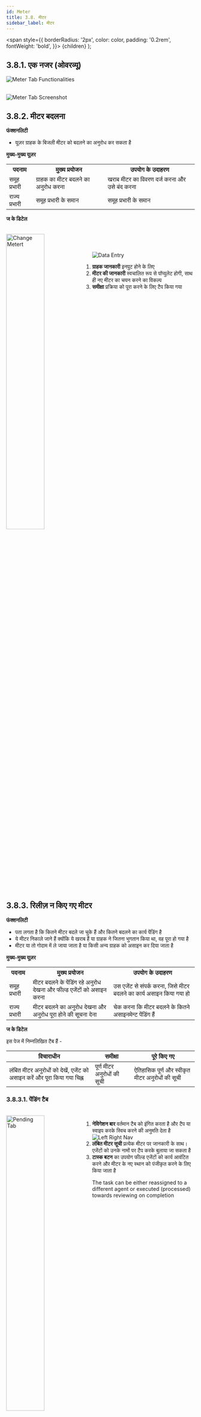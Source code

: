 ```yaml
---
id: Meter
title: 3.8. मीटर
sidebar_label: मीटर
---
```


  <span
    style={{
      borderRadius: '2px',
      color: color,
      padding: '0.2rem',
      fontWeight: 'bold',
    }}>
    {children}
  </span>
);


## 3.8.1. एक नजर (ओवरव्यू)
![Meter Tab Functionalities](./assets/3.95_MeterFunctionalities.svg)
<br/><br/>

![Meter Tab Screenshot](./assets/3.96_MeterTabScrSht.png)
 

## 3.8.2. मीटर बदलना
**फंक्शनलिटी**
* यूज़र ग्राहक के बिजली मीटर को बदलने का अनुरोध कर सकता है

**मुख्य-मुख्य यूज़र**
<table>
  <tr>
    <th>पदनाम</th>
    <th>मुख्य प्रयोजन</th>
    <th>उपयोग के उदाहरण</th>
  </tr>
  <tr>
    <td>समूह प्रभारी</td>
    <td>ग्राहक का मीटर बदलने का अनुरोध करना</td>
    <td>खराब मीटर का विवरण दर्ज करना और उसे बंद करना</td>
  </tr>
  <tr>
    <td>राज्य प्रभारी</td>
    <td>समूह प्रभारी के समान</td>
    <td>समूह प्रभारी के समान</td>
  </tr>
</table>


**ज के डिटेल**

<br clear="right"/>
<img align="left" src={useBaseUrl("img/scrnshts/3.8.2_ChangeMeter.png")} alt="Change Metert" width="45%"/>
<br></br>

![Data Entry](/img/scrnshts/App_DataEntry.png)
1.   **ग्राहक जानकारी** इनपुट होने के लिए
2.   **मीटर की जानकारी** स्वचालित रूप से पॉप्युलेट होगी, साथ ही नए मीटर का चयन करने का विकल्प
3.   **समीक्षा** प्रक्रिया को पूरा करने के लिए टैप किया गया

<br clear="both"/>

<!-- ![Change Metert](./assets/3.97_ChangeMeter.png) -->


## 3.8.3. रिलीज़ न किए गए मीटर
**फंक्शनलिटी**
* पता लगता है कि कितने मीटर बदले जा चुके हैं और कितने बदलने का कार्य पेंडिंग है 
* ये मीटर निकाले जाने हैं क्योंकि ये खराब हैं या ग्राहक ने जितना भुगतान किया था, वह पूरा हो गया है
* मीटर या तो गोदाम में ले जाया जाता है या किसी अन्य ग्राहक को असाइन कर दिया जाता है

**मुख्य-मुख्य यूज़र**
<table>
  <tr>
    <th>पदनाम</th>
    <th>मुख्य प्रयोजन</th>
    <th>उपयोग के उदाहरण</th>
  </tr>
  <tr>
    <td>समूह प्रभारी</td>
    <td>मीटर बदलने के पेंडिंग रहे अनुरोध देखना और फील्ड एजेंटों को असाइन करना</td>
    <td>उस एजेंट से संपर्क करना, जिसे मीटर बदलने का कार्य असाइन किया गया हो</td>
  </tr>
  <tr>
    <td>राज्य प्रभारी</td>
    <td>मीटर बदलने का  अनुरोध देखना और अनुरोध पूरा होने की सूचना देना</td>
    <td>चेक करना कि मीटर बदलने के कितने असाइनमेन्ट पेंडिंग हैं</td>
  </tr>
</table>


**ज के डिटेल**

इस पेज में निम्नलिखित टैब हैं -

| विचाराधीन | समीक्षा | पूरे किए गए |
|---|---|---|
| लंबित मीटर अनुरोधों को देखें, एजेंट को असाइन करें और पूरा किया गया चिह्न | पूर्ण मीटर अनुरोधों की सूची | ऐतिहासिक पूर्ण और स्वीकृत मीटर अनुरोधों की सूची |


### 3.8.3.1. पेंडिंग टैब

<br clear="right"/>
<img align="left" src={useBaseUrl("img/scrnshts/3.8.3.1_PendingTab.png")} alt="Pending Tab" width="45%"/>


1.  **नेविगेशन बार** वर्तमान टैब को इंगित करता है और टैप या स्वाइप करके स्विच करने की अनुमति देता है
![Left Right Nav](/img/scrnshts/App_LeftRightNav.png)
2.   **लंबित मीटर सूची** प्रत्येक मीटर पर जानकारी के साथ। एजेंटों को उनके नामों पर टैप करके बुलाया जा सकता है
3.   **टास्क बटन** का उपयोग फील्ड एजेंटों को कार्य आवंटित करने और मीटर के नए स्थान को पंजीकृत करने के लिए किया जाता है

The task can be either reassigned to a different agent or executed (processed) towards reviewing on completion

<br clear="both"/>

<!-- ![Pending Tab](./assets/3.98_PendingTab.png) -->

### 3.8.3.2. रिव्यू टैब

<br clear="right"/>
<img align="left" src={useBaseUrl("img/scrnshts/3.8.3.2_ReviewTab.png")} alt="Review Tab" width="45%"/>

1.  **नेविगेशन बार** वर्तमान टैब को इंगित करता है और टैप या स्वाइप करके स्विच करने की अनुमति देता है
![Left Right Nav](/img/scrnshts/App_LeftRightNav.png)
2.   **समीक्षा मीटर सूची** प्रत्येक पूर्ण मीटर गतिविधि की जानकारी के साथ जो कि समीक्षा लंबित है
3.   **टास्क बटन** पूर्ण कार्यों की पुष्टि करने के लिए उपयोग किया जाता है

<br clear="both"/>

<!-- ![Review Tab](./assets/3.99_ReviewTab.png) -->

### 3.8.3.3. कम्प्लिटेड टैब

<br clear="right"/>
<img align="left" src={useBaseUrl("img/scrnshts/3.8.3.3_CompletedTab.png")} alt="Completed Tab" width="45%"/>
<br></br>

1.  **नेविगेशन बार** वर्तमान टैब को इंगित करता है और टैप या स्वाइप करके स्विच करने की अनुमति देता है
![Left Right Nav](/img/scrnshts/App_LeftRightNav.png)
2.   ** जारी की गई मीटर सूची ** प्रत्येक पूर्ण मीटर रिलीज गतिविधि की जानकारी के साथ
3.   ** फ़िल्टर बार ** संयंत्र और समय अंतराल द्वारा परिणाम संकीर्ण करने के लिए

<br clear="both"/>

<!-- ![Completed Tab](./assets/3.100_CompletedTab.png) -->



## 3.8.4. स्मार्ट मीटर स्टेटस
**फंक्शनलिटी**
* स्मार्ट स्मार्ट मीटर के डेटा तक सीमित पहुँच मिलती है
* इससे यूज़र दूर से (रिमोटली) मीटर चालू और बंद कर सकता है
* अधिक जानकारी के लिए सेक्शन 3.4.5 देखें


## 3.8.5. स्मार्ट फीडर स्टेटस
**फंक्शनलिटी**
* स्मार्ट फीडर सेक्शन में यूज़र स्मार्ट फीडर को एप्प के जरिए रि-सेट कर सकता है या कन्फिगरेशन बदल सकता है

**मुख्य-मुख्य यूज़र**
<table>
  <tr>
    <th>पदनाम</th>
    <th>मुख्य प्रयोजन</th>
    <th>उपयोग के उदाहरण</th>
  </tr>
  <tr>
    <td>समूह प्रभारी</td>
    <td>किसी निश्चित फीडर के सभी ग्राहकों के मीटर की स्थिति नियंत्रित करना</td>
    <td>कोई तकनीकी इमरजेंसी आ जाने पर बड़ी संख्या में मीटर बंद करना</td>
  </tr>
  <tr>
    <td>राज्य प्रभारी</td>
    <td>समूह प्रभारी के समान</td>
    <td>उस ग्राहक का मीटर बंद करना जिसके खराब उपकरणों का पूरे वितरण नेटवर्क पर असर पड़ रहा हो</td>
  </tr>
</table>


**ज के डिटेल**

<br clear="right"/>
<img align="left" src={useBaseUrl("img/scrnshts/3.8.5_1_SparkFeederStatus.png")} alt="Smart Feeder Status" width="45%"/>
<br></br>

1.   **विवरण दर्ज करें** संयंत्र और फीडर संख्या के लिए
2.   **सबमिट करें** अगले पृष्ठ पर जारी रखने के लिए

ध्यान दें कि प्लांट के चयन के बाद फीडर एंट्री टैब केवल दिखाएगा

<br clear="both"/>
<br clear="right"/>
<img align="left" src={useBaseUrl("img/scrnshts/3.8.5_2_SparkFeederStatus.png")} alt="Smart Feeder Status" width="45%"/>
<br></br><br></br><br></br> 

1.  **फीडर सूचना** दिखाई गई
2.  **मीटर स्थिति** के बीच चुना जा सकता है:
    * बंद
    * चालू
    * ऑटो

उपयोगकर्ता रीसेट बटन टैप करके अपनी डिफ़ॉल्ट स्थिति में मीटर को रीसेट भी कर सकता है

<br clear="both"/>


<!-- ![Feeder Meter Reset](./assets/3.101_FeederMeterReset.png)

![Feeder Meter Reset](./assets/3.102_FeederMeterReset2.png) -->


## 3.8.6. मीटर रीडिंग
**फंक्शनलिटी**
* मीटर रीडिंग सेक्शन बिजली के मीटर की रीडिंग दिखाता है, जिसकी हर प्लांट में जरूरत पड़ती है

**मुख्य-मुख्य यूज़र**
<table>
  <tr>
    <th>पदनाम</th>
    <th>मुख्य प्रयोजन</th>
    <th>उपयोग के उदाहरण</th>
  </tr>
  <tr>
    <td>टेक्निशन</td>
    <td>देखना कि किस ग्राहक के मीटर की रीडिंग लेना है</td>
    <td>प्लान करना कि महीना खत्म होने के पहले किन-किन ग्राहकों के पास जाना है</td>
  </tr>
  <tr>
    <td>सीएसए</td>
    <td>टेक्निशन के समान</td>
    <td>टेक्निशन के समान</td>
  </tr>
  <tr>
    <td>समूह प्रभारी</td>
    <td>चेक करना कि कितने मीटर की रीडिंग पेंडिंग है</td>
    <td>मीटर रीडिंग के बचे हुए कार्य की याद दिलाने के लिए फील्ड एजेंटों से संपर्क करना</td>
  </tr>
  <tr>
    <td>राज्य प्रभारी</td>
    <td>समूह प्रभारी के समान</td>
    <td>समूह प्रभारी के समान</td>
  </tr>
</table>


**ज के डिटेल**

<br clear="right"/>
<img align="left" src={useBaseUrl("img/scrnshts/3.8.6_1_MeterReading.png")} alt="Meter Reading" width="45%"/>
<br></br>

1.  **प्लांट की सूची**, प्रत्येक संयंत्र में मैन्युअल रूप से पढ़ने वाले मीटरों की संख्या के साथ, और मीटर की संख्या अभी भी लंबित पठन है
2.   **ग्रीन पंक्तियाँ** क्लस्टर के लिए डेटा एकत्र करता है
3.   **कुल बार** सभी प्लांट पर समुच्चय

किसी विशेष प्लांट का दोहन उपयोगकर्ता को लंबित मीटरों की एक सूची दिखाता है, जैसा कि अगले स्क्रीनशॉट में दिखाया गया है (ध्यान दें कि यह कार्यक्षमता महीने के 24 वें दिन के बाद ही उपलब्ध है)

<br clear="both"/>
<br clear="right"/>
<img align="left" src={useBaseUrl("img/scrnshts/3.8.6_2_MeterReading.png")} alt="Meter Reading" width="45%"/>
<br></br><br></br><br></br> 

1.  **सर्च आइकन** उपयोगकर्ता को एक संयंत्र में सूचीबद्ध उपभोक्ताओं को अलग करने की अनुमति देता है
2.  **उपभोक्ता सूची** पिछले रीडिंग मानों और खपत इकाइयों के संदर्भ में एजेंट को उपभोक्ता उपभोग इतिहास की समीक्षा करने में सक्षम बनाता है

<br clear="both"/>


<!-- ![Meter Reading](./assets/3.103_MeterReading1.png)

![Meter Reading](./assets/3.104_MeterReading2.png) -->


## 3.8.7. मीटर रीडिंग रिव्यू
**फंक्शनलिटी**
* मीटर रीडिंग रिव्यू सेक्शन दिखाता है कि हर प्लांट में कितने मीटर रीडिंग रिव्यू पेंडिंग हैं
* मीटर रीडिंग का कार्य एजेंट महीने की शुरुआत या आखिर में करते हैं। जिन घरों में स्मार्ट मीटर नहीं लगे हैं, उनकी बिजली की खपत रिकॉर्ड करने के लिए यह कार्य किया जाता है

**मुख्य-मुख्य यूज़र**
<table>
  <tr>
    <th>पदनाम</th>
    <th>मुख्य प्रयोजन</th>
    <th>उपयोग के उदाहरण</th>
  </tr>
  <tr>
    <td>सीएसए</td>
    <td>गिनती करना कि कितने उपभोक्ताओं की मीटर रीडिंग बाकी है</td>
    <td>गिनती करना कि महीने में कितनी रीडिंग रिव्यू पूरी की गई</td>
  </tr>
  <tr>
    <td>समूह प्रभारी</td>
    <td>जिन उपभोक्ताओं की मीटर रीडिंग पेंडिंग है, उनका रिव्यू करना </td>
    <td>गिनती करना कि समूह में कितने रिव्यू बाकी है</td>
  </tr>
  <tr>
    <td>राज्य प्रभारी</td>
    <td>समूह प्रभारी के समान</td>
    <td>गिनती करना कि किसी प्लांट के कितने रिव्यू बाकी है</td>
  </tr>
</table>


**ज के डिटेल**

<br clear="right"/>
<img align="left" src={useBaseUrl("img/scrnshts/3.8.7_MeterReadingApproval.png")} alt="Meter Reading Approval" width="45%"/>
<br></br><br></br><br></br> 

1.  **मीटर रीडिंग स्वीकृतियां** एक सारणीबद्ध कॉलम में दी गई हैं, जिसमें प्रासंगिक डेटा दिए गए हैं
2.  **ग्रीन पंक्तियाँ** प्रत्येक क्लस्टर के लिए डेटा का प्रतिनिधित्व करती हैं जो वे प्रतिनिधित्व करते हैं
3.  ** कुल बार ** स्तंभ डेटा एकत्र करता है

किसी विशेष संयंत्र पर टैप करने से उपयोगकर्ता को एक कार्यक्षमता मिलेगी जो कि हर महीने की 24 तारीख के बाद उपलब्ध होती है

<br clear="both"/>


<!-- ![Meter Reading Approval](./assets/3.105_MeterReadingApproval.png) -->

## 3.8.8. टर्म्स स्टेटस
**फंक्शनलिटी**
* स्मार्ट टर्म्स मीटर डेटा तक पहुँच मिलती है
* यूज़र दूर से (रिमोटली) ग्राहक का मीटर चालू और बंद कर सकता है

**मुख्य-मुख्य यूज़र**
<table>
  <tr>
    <th>पदनाम</th>
    <th>मुख्य प्रयोजन</th>
    <th>उपयोग के उदाहरण</th>
  </tr>
  <tr>
    <td>ऑपरेटर</td>
    <td>ग्राहक के मीटर के बारे में जानकारी प्राप्त करना और उसका मीटर नियंत्रित करना</td>
    <td>पड़ताल करना कि ग्राहक का मीटर बंद (ट्रिप ऑफ) क्यों हुआ है, उदाहरण के लिए डिएक्टिवेटेड</td>
  </tr>
  <tr>
    <td>टेक्निशन</td>
    <td>ऑपरेटर के समान</td>
    <td>मीटर चालू या बंद करना</td>
  </tr>
  <tr>
    <td>सीएसए</td>
    <td>ऑपरेटर के समान</td>
    <td>टेक्निशन के समान</td>
  </tr>
  <tr>
    <td>समूह प्रभारी</td>
    <td>ऑपरेटर के समान</td>
    <td>टेक्निशन के समान</td>
  </tr>
  <tr>
    <td>राज्य प्रभारी</td>
    <td>ऑपरेटर के समान</td>
    <td>टेक्निशन के समान</td>
  </tr>
</table>

**ज के डिटेल**

<br clear="right"/>
<img align="left" src={useBaseUrl("img/scrnshts/3.8.8_1_TermsStatus.png")} alt="TERMS Consumer" width="45%"/>
<br></br><br></br><br></br> 

1.  **प्लांट का चयन** ग्राहक की सूची दिखाने के लिए किया जाना चाहिए
2.  **ग्राहक की सूची** एक विशेष संयंत्र की
    * <Highlight color="#FF0000">लाल</Highlight> -—निष्क्रिय ग्राहक
    * <Highlight color="#008000">हरा</Highlight> — सक्रिय ग्राहक
3.  **खोज चिह्न** का उपयोग उपभोक्ता सूची को नाम या मीटर संख्या में टाइप करके फ़िल्टर करने के लिए किया जाता है

ग्राहक के मीटर को उस मीटर के मीटर नियंत्रण पृष्ठ पर पुनर्निर्देशित करना, जो अगले स्क्रीनशॉट में दिखाया गया है

<br clear="both"/>
<br clear="right"/>
<img align="left" src={useBaseUrl("img/scrnshts/3.8.8_2_TermsStatus.png")} alt="TERMS Reset" width="45%"/>
<br></br><br></br><br></br> 

1.   **ग्राहक सूचना** ग्राहक और निर्दिष्ट TERMS मीटर पर प्रासंगिक जानकारी प्रदान करता है
2.   **मीटर स्थिति** को चालू, बंद या रीसेट बटन पर टैप करके बदला जा सकता है

<br clear="both"/>


<!-- ![TERMS Consumer](./assets/3.106_TermsConsumer.png)

![TERMS Reset](./assets/3.107_TermsReset.png) -->


## 3.8.9. बैटरी मेन्टेनेन्स
**फंक्शनलिटी**
* बैटरी मेन्टेनेन्स सेक्शन से हर प्लांट के बैटरी बैंक का विवरण मिलता है 
* इससे यूज़र बैटरी पैक को चालू या बंद कर सकता है

**मुख्य-मुख्य यूज़र**
<table>
  <tr>
    <th>पदनाम</th>
    <th>मुख्य प्रयोजन</th>
    <th>उपयोग के उदाहरण</th>
  </tr>
  <tr>
    <td>टेक्निशन</td>
    <td>बैटरी बैंक की स्थिति बदलना</td>
    <td>प्लांट की बैटरी को चालू या बंद करना</td>
  </tr>
  <tr>
    <td>समूह प्रभारी</td>
    <td>टेक्निशन के समान</td>
    <td>टेक्निशन के समान</td>
  </tr>
  <tr>
    <td>राज्य प्रभारी</td>
    <td>चेक करना कि सभी बैटरी ऑनलाइन हैं</td>
    <td>हर प्लांट में उपलब्ध बैटरी पैक की संख्या के बारे में रिपोर्ट तैयार करना</td>
  </tr>
</table>

**ज के डिटेल**

<br clear="right"/>
<img align="left" src={useBaseUrl("img/scrnshts/3.8.9_1_BatteryMaintenance.png")} alt="Battery Bank Voltage Activity" width="45%"/>
<br></br><br></br>

1.  **सर्च आइकन** का उपयोग प्लांट की सूची को दिखाने के लिए किया जा सकता है
2.   **फ़िल्टर बार** एक विशेष संयंत्र और समय अवधि का चयन करता है
3.   **प्लांट लिस्ट** प्रत्येक प्लांट की बैटरी स्थिति पर प्रासंगिक जानकारी प्रदर्शित करता है

प्लांट टैब पर टैप करने से उपयोगकर्ता को प्लांट के बैटरी बैंक नियंत्रण पृष्ठ पर पुनः निर्देशित किया जाएगा, जिसे अगले स्क्रीनशॉट में समझाया गया है

<br clear="both"/>
<br clear="right"/>
<img align="left" src={useBaseUrl("img/scrnshts/3.8.9_2_BatteryMaintenance.png")} alt="Battery Bank Specific" width="45%"/>

1.  **बैटरी बैंक की स्थिति** को संयंत्र में बैटरी बैंक को चालू और बंद करने के लिए इस्तेमाल किया जा सकता है

<br clear="both"/>


<!-- ![Battery Bank Voltage Activity](./assets/3.108_BatteryBankVoltageActivity.png)

![Battery Bank Specific](./assets/3.109_BatteryBankSpecific.png) -->
